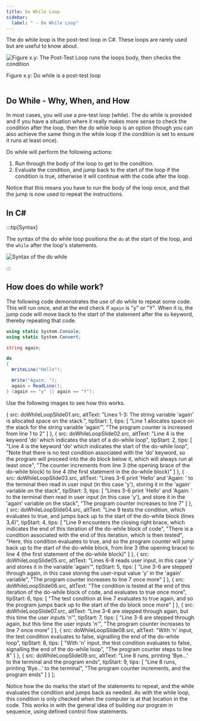 ```yaml
---
title: Do While Loop
sidebar:
  label: " - Do While Loop"
---
```




The do while loop is the post-test loop in C#. These loops are rarely used but are useful to know about.

<a id="FigurePostTestLoop"></a>

![Figure x.y: The Post-Test Loop runs the loops body, then checks the condition](./images/loop-post-test.png "The Post-Test Loop runs the loops body, then checks the condition")
<div class="caption"><span class="caption-figure-nbr">Figure x.y: </span>Do while is a post-test loop</div><br/>

## Do While - Why, When, and How

In most cases, you will use a pre-test loop (while). The do while is provided and if you have a situation where it really makes more sense to check the condition after the loop, then the do while loop is an option (though you can also achieve the same thing in the while loop if the condition is set to ensure it runs at least once).

Do while will perform the following actions:

1. Run through the body of the loop to get to the condition.
2. Evaluate the condition, and jump back to the start of the loop if the condition is true, otherwise it will continue with the code after the loop.

Notice that this means you have to run the body of the loop once, and that the jump is now used to repeat the instructions.

## In C#

:::tip[Syntax]

The syntax of the do while loop positions the `do` at the start of the loop, and the `while` after the loop's statements.

![Syntax of the do while](./images/do-while-loop.png)

:::

## How does do while work?

The following code demonstrates the use of do while to repeat some code. This will run once, and at the end check if `again` is "y" or "Y". When it is, the jump code will move back to the start of the statement after the `do` keyword, thereby repeating that code.

```csharp
using static System.Console;
using static System.Convert;

string again;

do
{
  WriteLine("Hello");

  Write("Again: ");
  again = ReadLine();
} (again == "y" || again == "Y");

```

Use the following images to see how this works.

<MySwiper client:only height="" images={sliderImagesDoWhileLoop}></MySwiper>


  {
    src: doWhileLoopSlide01.src,
    altText: "Lines 1-3: The string variable 'again' is allocated space on the stack.",
    tipStart: 1,
    tips: [
      "Line 1 allocates space on the stack for the string variable 'again'",
      "The program counter is increased from line 1 to 2"
    ]
  },
  {
    src: doWhileLoopSlide02.src,
    altText: "Line 4 is the keyword 'do' which indicates the start of a do-while loop",
    tipStart: 2,
    tips: [
      "Line 4 is the keyword 'do' which indicates the start of the do-while loop",
      "Note that there is no test condition associated with the 'do' keyword, so the program will proceed into the do block below it, which will always run at least once",
      "The counter increments from line 3 (the opening brace of the do-while block) to line 4 (the first statement in the do-while block)"
    ]
  },
  {
    src: doWhileLoopSlide03.src,
    altText: "Lines 3-6 print 'Hello' and 'Again: ' to the terminal then read in user input (in this case 'y'), storing it in the 'again' variable on the stack",
    tipStart: 3,
    tips: [
      "Lines 3-6 print 'Hello' and 'Again: ' to the terminal then read in user input (in this case 'y'), and store it in the 'again' variable on the stack",
      "The program counter increases to line 7"
    ]
  },
  {
    src: doWhileLoopSlide04.src,
    altText: "Line 9 tests the condition, which evaluates to true, and jumps back up to the start of the do-while block (lines 3,4)",
    tipStart: 4,
    tips: [
      "Line 9 encounters the closing right brace, which indicates the end of this iteration of the do-while block of code",
      "There is a condition associated with the end of this iteration, which is then tested",
      "Here, this condition evaluates to <span class='booleanTrue'>true</span>, and so the program counter will jump back up to the start of the do-while block, from line 3 (the opening brace) to line 4 (the first statement of the do-while block)"
    ]
  },
  {
    src: doWhileLoopSlide05.src,
    altText: "Lines 6-8 reads user input, in this case 'y' and stores it in the variable 'again'",
    tipStart: 5,
    tips: [
      "Line 3-6 are stepped through again, in this case storing the user-input value 'y' in the 'again' variable",
      "The program counter increases to line 7 once more"
    ]
  },
  {
    src: doWhileLoopSlide06.src,
    altText: "The condition is tested at the end of this iteration of the do-while block of code, and evaluates to true once more",
    tipStart: 6,
    tips: [
      "The test condition at line 7 evaluates to <span class='booleanTrue'>true</span> again, and so the program jumps back up to the start of the do block once more"
    ]
  },
  {
    src: doWhileLoopSlide07.src,
    altText: "Line 3-6 are stepped through again, but this time the user inputs 'n'",
    tipStart: 7,
    tips: [
      "Line 3-6 are stepped through again, but this time the user inputs 'n'",
      "The program counter increases to line 7 once more"
    ]
  },
  {
    src: doWhileLoopSlide08.src,
    altText: "With 'n' input, the test condition evaluates to false, signalling the end of the do-while loop",
    tipStart: 8,
    tips: [
      "With 'n' input, the test condition evaluates to <span class='booleanFalse'>false</span>, signalling the end of the do-while loop",
      "The program counter steps to line 8"
    ]
  },
  {
    src: doWhileLoopSlide09.src,
    altText: "Line 8 runs, printing 'Bye...' to the terminal and the program ends",
    tipStart: 9,
    tips: [
      "Line 8 runs, printing 'Bye...' to the terminal",
      "The program counter increments, and the program ends"
    ]
  }
];

Notice how the do marks the start of the statements to repeat, and the while evaluates the condition and jumps back as needed. As with the while loop, this condition is only checked when the computer is at that location in the code. This works in with the general idea of building our program in sequence, using defined control flow statements.
